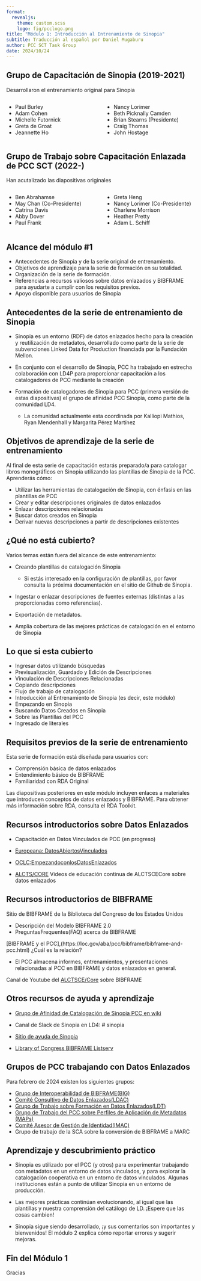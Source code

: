 ```yaml
---
format:
  revealjs: 
    theme: custom.scss
    logo: fig/pcclogo.png
title: "Módulo 1: Introducción al Entrenamiento de Sinopia"
subtitle: Traducción al español por Daniel Mugaburu
author: PCC SCT Task Group
date: 2024/10/24
---
```


## Grupo de Capacitación de Sinopia (2019-2021)

Desarrollaron el entrenamiento original para Sinopia

:::: {.columns}

::: {.column width="50%"}
- Paul Burley
- Adam Cohen
- Michelle Futornick
- Greta de Groat
- Jeannette Ho
:::

::: {.column width="50%"}
- Nancy Lorimer
- Beth Picknally Camden
- Brian Stearns (Presidente)
- Craig Thomas
- John Hostage
:::

::::


## Grupo de Trabajo sobre Capacitación Enlazada de PCC SCT (2022-)

Han acutalizado las diapositivas originales

:::: {.columns}

::: {.column width="50%"}
- Ben Abrahamse
- May Chan (Co-Presidente)
- Catrina Davis
- Abby Dover
- Paul Frank 
:::

::: {.column width="50%"}
- Greta Heng
- Nancy Lorimer (Co-Presidente)
- Charlene Morrison
- Heather Pretty
- Adam L. Schiff
:::

::::

 
## Alcance del módulo #1

- Antecedentes de Sinopia y de la serie original de entrenamiento.
- Objetivos de aprendizaje para la serie de formación en su totalidad.
- Organización de la serie de formación.
- Referencias a recursos valiosos sobre datos enlazados y BIBFRAME para ayudarte a cumplir con los requisitos previos. 
- Apoyo disponible para usuarios de Sinopia

## Antecedentes de la serie de entrenamiento de Sinopia

- Sinopia es un entorno (RDF) de datos enlazados hecho para la creación y reutilización de metadatos, desarrollado como parte de la serie de subvenciones Linked Data for Production financiada por la Fundación Mellon.
  
- En conjunto con el desarrollo de Sinopia, PCC ha trabajado en estrecha colaboración con LD4P para proporcionar capacitación a los catalogadores de PCC mediante la creación
 
- Formación de catalogadores de Sinopia para PCC (primera versión de estas diapositivas) el grupo de afinidad PCC Sinopia, como parte de la comunidad LD4.
  - La comunidad actualmente esta coordinada por Kalliopi Mathios, Ryan Mendenhall y Margarita Pérez Martínez
 
## Objetivos de aprendizaje de la serie de entrenamiento

Al final de esta serie de capacitación estarás preparado/a para catalogar libros monográficos en Sinopia utilizando las plantillas de Sinopia de la PCC.  Aprenderás cómo:
 
- Utilizar las herramientas de catalogación de Sinopia, con énfasis en las plantillas de PCC
- Crear y editar descripciones originales de datos enlazados
- Enlazar descripciones relacionadas
- Buscar datos creados en Sinopia
- Derivar nuevas descripciones a partir de descripciones existentes

## ¿Qué no está cubierto?

Varios temas están fuera del alcance de este entrenamiento: 

- Creando plantillas de catalogación Sinopia
  - Si estás interesado en la configuración de plantillas, por favor consulta la próxima documentación en el sitio de Github de Sinopia. 
  
- Ingestar o enlazar descripciones de fuentes externas (distintas a las proporcionadas como referencias). 
  
- Exportación de metadatos. 
  
- Amplia cobertura de las mejores prácticas de catalogación en el entorno de Sinopia

## Lo que si esta cubierto

- Ingresar datos utilizando búsquedas
- Previsualización, Guardado y Edición de Descripciones 
- Vinculación de Descripciones Relacionadas 
- Copiando descripciones
- Flujo de trabajo de catalogación
- Introducción al Entrenamiento de Sinopia (es decir, este módulo)
- Empezando en Sinopia
- Buscando Datos Creados en Sinopia 
- Sobre las Plantillas del PCC
- Ingresado de literales

## Requisitos previos de la serie de entrenamiento

Esta serie de formación está diseñada para usuarios con: 

- Comprensión básica de datos enlazados
- Entendimiento básico de BIBFRAME
- Familiaridad con RDA Original
 
Las diapositivas posteriores en este módulo incluyen enlaces a materiales que introducen conceptos de datos enlazados y BIBFRAME. Para obtener más información sobre RDA, consulta el RDA Toolkit.

## Recursos introductorios sobre Datos Enlazados

- Capacitación en Datos Vinculados de PCC (en progreso)
  
- [Europeana: DatosAbiertosVinculados](https://www.youtube.com/watch?v=uju4wT9uBIA) 

- [OCLC:EmpezandoconlosDatosEnlazados](https://www.oclc.org/research/areas/data-science/linkeddata/linked-data-getting-started.html)

- [ALCTS/CORE](https://www.youtube.com/watch?v=hXGAh6kTGnU) 
Videos de educación continua de ALCTSCECore sobre datos enlazados 

## Recursos introductorios de BIBFRAME

Sitio de BIBFRAME de la Biblioteca del Congreso de los Estados Unidos
 
- Descripción del Modelo BIBFRAME 2.0 
- PreguntasFrequentes(FAQ) acerca de BIBFRAME 

[BIBFRAME y el PCC],(https://loc.gov/aba/pcc/bibframe/bibframe-and-pcc.html) ¿Cuál es la relación? 

- El PCC almacena informes, entrenamientos, y presentaciones relacionadas al PCC en BIBFRAME y datos enlazados en general.  

Canal de Youtube del [ALCTSCE/Core](https://www.youtube.com/@alctsce/search) sobre BIBFRAME


## Otros recursos de ayuda y aprendizaje

- [Grupo de Afinidad de Catalogación de Sinopia PCC en wiki](https://wiki.lyrasis.org/display/PFCCP/PCC+Sinopia+Cataloging+Affinity+Group)

- Canal de Slack de Sinopia en LD4: # sinopia 
  
- [Sitio de ayuda de Sinopia](http://help.sinopia.io)

- [Library of Congress BIBFRAME Listserv](https://lsoft.com/scripts/wl.exe?SL1=BIBFRAME&H=LISTSERV.LOC.GOV)

## Grupos de PCC trabajando con Datos Enlazados

Para febrero de 2024 existen los siguientes grupos: 

- [Grupo de Interoperabilidad de BIBFRAME(BIG)](https://wiki.lyrasis.org/pages/viewpage.action?pageId=249135298)
- [Comité Consultivo de Datos Enlazados(LDAC)](https://wiki.lyrasis.org/display/PFCCP/Linked+Data+Advisory+Committee)
- [Grupo de Trabajo sobre Formación en Datos Enlazados(LDT)](https://wiki.lyrasis.org/display/PFCCP/PCC+Working+Group+on+Metadata+Application+Profiles)
- [Grupo de Trabajo del PCC sobre Perfiles de Aplicación de Metadatos (MAPs)](https://wiki.lyrasis.org/display/PFCCP/PCC+Working+Group+on+Metadata+Application+Profiles)
- [Comité Asesor de Gestión de Identidad(IMAC)](https://wiki.lyrasis.org/display/PFCCP/Identity+Management+Advisory+Committee)
- Grupo de trabajo de la SCA sobre la conversión de BIBFRAME a MARC

## Aprendizaje y descubrimiento práctico

- Sinopia es utilizado por el PCC (y otros) para experimentar trabajando con metadatos en un entorno de datos vinculados, y para explorar la catalogación cooperativa en un entorno de datos vinculados. Algunas instituciones están a punto de utilizar Sinopia en un entorno de producción.
  
- Las mejores prácticas continúan evolucionando, al igual que las plantillas y nuestra comprensión del catálogo de LD. ¡Espere que las cosas cambien!
  
- Sinopia sigue siendo desarrollado, ¡y sus comentarios son importantes y bienvenidos! El módulo 2 explica cómo reportar errores y sugerir mejoras.


## Fin del Módulo 1

Gracias
